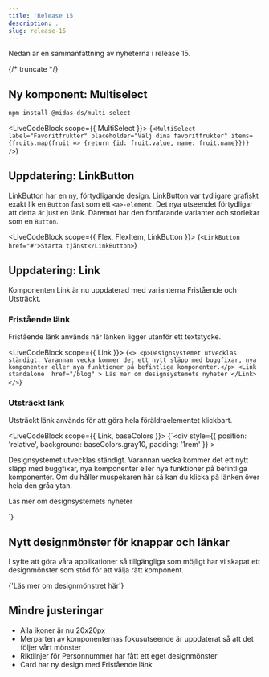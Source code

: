 ```yaml
---
title: 'Release 15'
description: .
slug: release-15
---
```



Nedan är en sammanfattning av nyheterna i release 15.

{/* truncate */}

## Ny komponent: Multiselect

```bash npm2yarn
npm install @midas-ds/multi-select
```

<LiveCodeBlock scope={{ MultiSelect }}>
  {`<MultiSelect
      label="Favoritfrukter"
      placeholder="Välj dina favoritfrukter"
      items={fruits.map(fruit => {return {id: fruit.value, name: fruit.name}})}
/>`}
</LiveCodeBlock>

## Uppdatering: LinkButton

LinkButton har en ny, förtydligande design. LinkButton var tydligare grafiskt exakt lik en `Button` fast som ett `<a>-element`. Det nya utseendet förtydligar att detta är just en länk. Däremot har den fortfarande varianter och storlekar som en `Button`.

<LiveCodeBlock scope={{ Flex, FlexItem, LinkButton }}>
  {`<LinkButton href="#">Starta tjänst</LinkButton>`}
</LiveCodeBlock>

## Uppdatering: Link

Komponenten <Link href='/components/link'>Link</Link> är nu uppdaterad med varianterna Fristående och Utsträckt.

### Fristående länk

Fristående länk används när länken ligger utanför ett textstycke.

<LiveCodeBlock scope={{ Link }}>
  {`<>
    <p>Designsystemet utvecklas ständigt. Varannan vecka kommer det ett nytt släpp med buggfixar, nya komponenter eller nya funktioner på befintliga komponenter.</p>
    <Link 
        standalone 
        href="/blog"
    >
        Läs mer om designsystemets nyheter
    </Link>
</>`}
</LiveCodeBlock>

### Utsträckt länk

Utsträckt länk används för att göra hela föräldraelementet klickbart.

<LiveCodeBlock scope={{ Link, baseColors }}>
  {`<div 
      style={{
        position: 'relative',
        background: baseColors.gray10,
        padding: '1rem'
      }}
    >
    <p>Designsystemet utvecklas ständigt. Varannan vecka kommer det ett nytt släpp med buggfixar, nya komponenter eller nya funktioner på befintliga komponenter. Om du håller muspekaren här så kan du klicka på länken över hela den gråa ytan.</p>
    <Link 
        standalone 
        stretched
        href="/blog"
    >
        Läs mer om designsystemets nyheter
    </Link>
</div>`}
</LiveCodeBlock>

## Nytt designmönster för knappar och länkar

I syfte att göra våra applikationer så tillgängliga som möjligt har vi skapat ett designmönster som stöd för att välja rätt komponent.

<Link
  standalone
  href='/design-patterns/buttons-and-links'
>
  {'Läs mer om designmönstret här'}
</Link>

## Mindre justeringar

- Alla ikoner är nu 20x20px
- Merparten av komponenternas fokusutseende är uppdaterat så att det följer vårt mönster
- Riktlinjer för <Link href="/design-patterns/personnummer">Personnummer</Link> har fått ett eget designmönster
- <Link href='/components/card'>Card</Link> har ny design med Fristående länk
